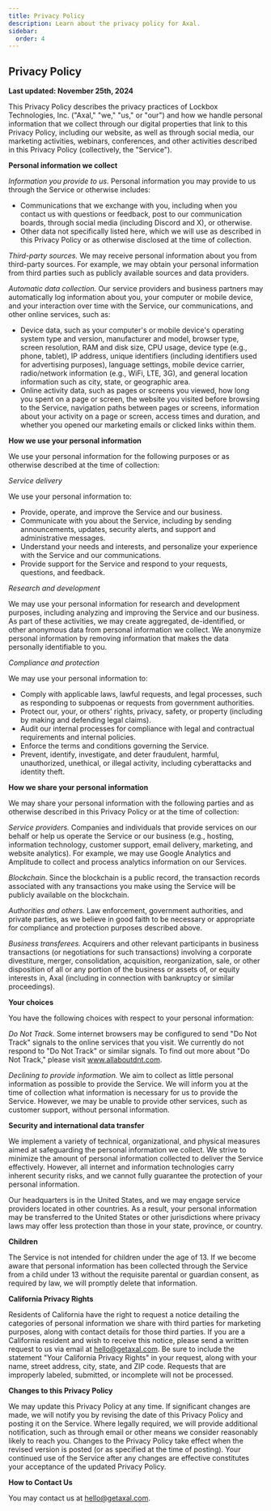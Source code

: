 ```yaml
---
title: Privacy Policy
description: Learn about the privacy policy for Axal.
sidebar:
  order: 4
---
```


## Privacy Policy
**Last updated: November 25th, 2024**

This Privacy Policy describes the privacy practices of Lockbox Technologies, Inc. ("Axal," "we," "us," or "our") and how we handle personal information that we collect through our digital properties that link to this Privacy Policy, including our website, as well as through social media, our marketing activities, webinars, conferences, and other activities described in this Privacy Policy (collectively, the "Service").

**Personal information we collect**

*Information you provide to us.* Personal information you may provide to us through the Service or otherwise includes:

- Communications that we exchange with you, including when you contact us with questions or feedback, post to our communication boards, through social media (including Discord and X), or otherwise. 
- Other data not specifically listed here, which we will use as described in this Privacy Policy or as otherwise disclosed at the time of collection.

*Third-party sources.* We may receive personal information about you from third-party sources. For example, we may obtain your personal information from third parties such as publicly available sources and data providers.

*Automatic data collection.* Our service providers and business partners may automatically log information about you, your computer or mobile device, and your interaction over time with the Service, our communications, and other online services, such as:

- Device data, such as your computer's or mobile device's operating system type and version, manufacturer and model, browser type, screen resolution, RAM and disk size, CPU usage, device type (e.g., phone, tablet), IP address, unique identifiers (including identifiers used for advertising purposes), language settings, mobile device carrier, radio/network information (e.g., WiFi, LTE, 3G), and general location information such as city, state, or geographic area.
- Online activity data, such as pages or screens you viewed, how long you spent on a page or screen, the website you visited before browsing to the Service, navigation paths between pages or screens, information about your activity on a page or screen, access times and duration, and whether you opened our marketing emails or clicked links within them.

**How we use your personal information**

We use your personal information for the following purposes or as otherwise described at the time of collection:

*Service delivery*

We use your personal information to:

- Provide, operate, and improve the Service and our business.
- Communicate with you about the Service, including by sending announcements, updates, security alerts, and support and administrative messages.
- Understand your needs and interests, and personalize your experience with the Service and our communications.
- Provide support for the Service and respond to your requests, questions, and feedback.

*Research and development*

We may use your personal information for research and development purposes, including analyzing and improving the Service and our business. As part of these activities, we may create aggregated, de-identified, or other anonymous data from personal information we collect. We anonymize personal information by removing information that makes the data personally identifiable to you.

*Compliance and protection*

We may use your personal information to:

- Comply with applicable laws, lawful requests, and legal processes, such as responding to subpoenas or requests from government authorities.
- Protect our, your, or others' rights, privacy, safety, or property (including by making and defending legal claims).
- Audit our internal processes for compliance with legal and contractual requirements and internal policies.
- Enforce the terms and conditions governing the Service.
- Prevent, identify, investigate, and deter fraudulent, harmful, unauthorized, unethical, or illegal activity, including cyberattacks and identity theft.

**How we share your personal information**

We may share your personal information with the following parties and as otherwise described in this Privacy Policy or at the time of collection:

*Service providers.* Companies and individuals that provide services on our behalf or help us operate the Service or our business (e.g., hosting, information technology, customer support, email delivery, marketing, and website analytics). For example, we may use Google Analytics and Amplitude to collect and process analytics information on our Services.

*Blockchain.* Since the blockchain is a public record, the transaction records associated with any transactions you make using the Service will be publicly available on the blockchain.

*Authorities and others.* Law enforcement, government authorities, and private parties, as we believe in good faith to be necessary or appropriate for compliance and protection purposes described above.

*Business transferees.* Acquirers and other relevant participants in business transactions (or negotiations for such transactions) involving a corporate divestiture, merger, consolidation, acquisition, reorganization, sale, or other disposition of all or any portion of the business or assets of, or equity interests in, Axal (including in connection with bankruptcy or similar proceedings).

**Your choices**

You have the following choices with respect to your personal information:

*Do Not Track.* Some internet browsers may be configured to send "Do Not Track" signals to the online services that you visit. We currently do not respond to "Do Not Track" or similar signals. To find out more about "Do Not Track," please visit www.allaboutdnt.com.

*Declining to provide information.* We aim to collect as little personal information as possible to provide the Service. We will inform you at the time of collection what information is necessary for us to provide the Service. However, we may be unable to provide other services, such as customer support, without personal information.

**Security and international data transfer**

We implement a variety of technical, organizational, and physical measures aimed at safeguarding the personal information we collect. We strive to minimize the amount of personal information collected to deliver the Service effectively. However, all internet and information technologies carry inherent security risks, and we cannot fully guarantee the protection of your personal information.

Our headquarters is in the United States, and we may engage service providers located in other countries. As a result, your personal information may be transferred to the United States or other jurisdictions where privacy laws may offer less protection than those in your state, province, or country.

**Children**

The Service is not intended for children under the age of 13. If we become aware that personal information has been collected through the Service from a child under 13 without the requisite parental or guardian consent, as required by law, we will promptly delete that information.

**California Privacy Rights**

Residents of California have the right to request a notice detailing the categories of personal information we share with third parties for marketing purposes, along with contact details for those third parties. If you are a California resident and wish to receive this notice, please send a written request to us via email at hello@getaxal.com. Be sure to include the statement "Your California Privacy Rights" in your request, along with your name, street address, city, state, and ZIP code. Requests that are improperly labeled, submitted, or incomplete will not be processed.

**Changes to this Privacy Policy**

We may update this Privacy Policy at any time. If significant changes are made, we will notify you by revising the date of this Privacy Policy and posting it on the Service. Where legally required, we will provide additional notification, such as through email or other means we consider reasonably likely to reach you. Changes to the Privacy Policy take effect when the revised version is posted (or as specified at the time of posting). Your continued use of the Service after any changes are effective constitutes your acceptance of the updated Privacy Policy.

**How to Contact Us**

You may contact us at hello@getaxal.com. 